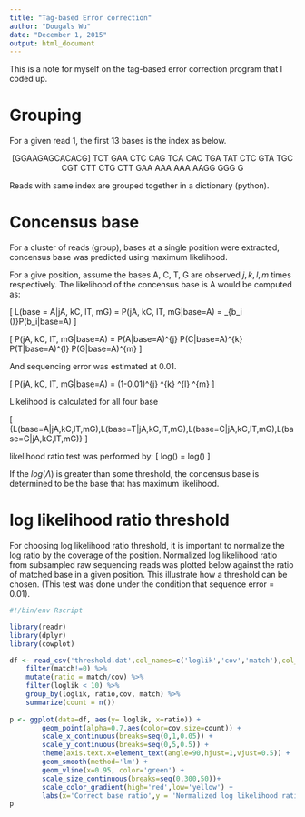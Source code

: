 ```yaml
---
title: "Tag-based Error correction"
author: "Dougals Wu"
date: "December 1, 2015"
output: html_document
---
```


This is a note for myself on the tag-based error correction program that I coded up. 

# Grouping

For a given read 1, the first 13 bases is the index as below.

<center>
[GGAAGAGCACACG] TCT GAA CTC CAG TCA CAC TGA TAT CTC GTA TGC CGT CTT CTG CTT GAA AAA AAA AAGG GGG G
</center>

Reads with same index are grouped together in a dictionary (python).


# Concensus base

For a cluster of reads (group), bases at a single position were extracted, concensus base was predicted using maximum likelihood.

For a give position, assume the bases A, C, T, G are observed $j, k, l, m$ times respectively.  The likelihood of the concensus base is A would be computed as:

\[
L(base = A|jA, kC, lT, mG) = P(jA, kC, lT, mG|base=A) = \prod_{b_i \in (\text{all bases})}P(b_i|base=A)
\]

\[
P(jA, kC, lT, mG|base=A) = P(A|base=A)^{j} \times P(C|base=A)^{k} \times P(T|base=A)^{l} \times P(G|base=A)^{m}
\]

And sequencing error was estimated at 0.01.

\[
P(jA, kC, lT, mG|base=A) = (1-0.01)^{j} \times 0.01^{k} \times 0.01^{l} \times 0.01^{m}
\]

Likelihood is calculated for all four base 

\[
\hat{\theta} \in \{L(base=A|jA,kC,lT,mG),L(base=T|jA,kC,lT,mG),L(base=C|jA,kC,lT,mG),L(base=G|jA,kC,lT,mG)\}
\]

likelihood ratio test was performed by:
\[
log(\Lambda) = log(\frac{max(\hat{\theta})}{\sum \hat{\theta} - max(\hat{\theta)}})
\]

If the $log(\Lambda)$ is greater than some threshold, the concensus base is determined to be the base that has maximum likelihood.

  

# log likelihood ratio threshold

For choosing log likelihood ratio threshold, it is important to normalize the log ratio by the coverage of the position. Normalized log likelihood ratio from subsampled raw sequencing reads was plotted below against the ratio of matched base in a given position. This illustrate how a threshold can be chosen. (This test was done under the condition that sequence error = 0.01).

```r
#!/bin/env Rscript

library(readr)
library(dplyr)
library(cowplot)

df <- read_csv('threshold.dat',col_names=c('loglik','cov','match'),col_type='nnn') %>%
    filter(match!=0) %>%
    mutate(ratio = match/cov) %>%
    filter(loglik < 10) %>%
    group_by(loglik, ratio,cov, match) %>%
    summarize(count = n())
    
p <- ggplot(data=df, aes(y= loglik, x=ratio)) +
        geom_point(alpha=0.7,aes(color=cov,size=count)) +
        scale_x_continuous(breaks=seq(0,1,0.05)) +
        scale_y_continuous(breaks=seq(0,5,0.5)) +
        theme(axis.text.x=element_text(angle=90,hjust=1,vjust=0.5)) +
        geom_smooth(method='lm') +
        geom_vline(x=0.95, color='green') +
        scale_size_continuous(breaks=seq(0,300,50))+
        scale_color_gradient(high='red',low='yellow') +
        labs(x='Correct base ratio',y = 'Normalized log likelihood ratio', color='Base coverage', size = '# of events')
p
```
